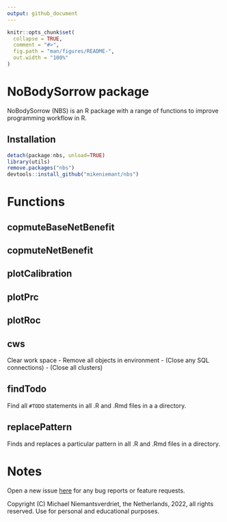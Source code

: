 ```yaml
---
output: github_document
---
```


<!-- README.md is generated from README.Rmd. Please edit that file -->

```r
knitr::opts_chunk$set(
  collapse = TRUE,
  comment = "#>",
  fig.path = "man/figures/README-",
  out.width = "100%"
)
```

# NoBodySorrow package

<!-- badges: start -->
<!-- badges: end -->

NoBodySorrow (NBS) is an R package with a range of functions to improve programming workflow in R.

## Installation

```r
detach(package:nbs, unload=TRUE)
library(utils)
remove.packages("nbs")
devtools::install_github("mikeniemant/nbs")
```

# Functions
## copmuteBaseNetBenefit

## copmuteNetBenefit

## plotCalibration

## plotPrc

## plotRoc

## cws
Clear work space
  - Remove all objects in environment
  - (Close any SQL connections)
  - (Close all clusters)

## findTodo
Find all `#TODO` statements in all .R and .Rmd files in a a directory.

## replacePattern
Finds and replaces a  particular pattern in all .R and .Rmd files in a directory.

# Notes
Open a new issue [here](https://github.com/mikeniemant/nbs/issues) for any bug reports or feature requests.

Copyright (C) Michael Niemantsverdriet, the Netherlands, 2022, all rights reserved. Use for personal and educational purposes.
